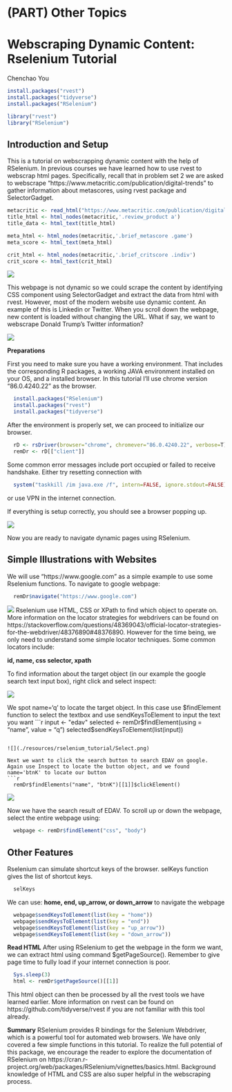 # (PART) Other Topics {-}

# Webscraping Dynamic Content: Rselenium Tutorial

Chenchao You

```r
install.packages("rvest") 
install.packages("tidyverse")
install.packages("RSelenium")
```

```r
library("rvest")
library("RSelenium")
```

## Introduction and Setup
This is a tutorial on webscrapping dynamic content with the help of RSelenium. In previous courses we have learned how to use rvest to webscrap html pages. Specifically, recall that in problem set 2 we are asked to webscrape "https://www.metacritic.com/publication/digital-trends" to gather information about metascores, using rvest package and SelectorGadget.

```r
metacritic <- read_html("https://www.metacritic.com/publication/digital-trends")
title_html <- html_nodes(metacritic,'.review_product a')
title_data <- html_text(title_html)

meta_html <- html_nodes(metacritic,'.brief_metascore .game')
meta_score <- html_text(meta_html)

crit_html <- html_nodes(metacritic,'.brief_critscore .indiv')
crit_score <- html_text(crit_html)
```
![](./resources/rselenium_tutorial/Pagebutton.png)

This webpage is not dynamic so we could scrape the content by identifying CSS component using SelectorGadget and extract the data from html with rvest. However, most of the modern website use dynamic content. An example of this is Linkedin or Twitter. When you scroll down the webpage, new content is loaded without changing the URL. What if say, we want to webscrape Donald Trump's Twitter information?

![](./resources/rselenium_tutorial/Linkedin.png)


**Preparations**

First you need to make sure you have a working environment. That includes the corresponding R packages, a working JAVA environment installed on your OS, and a installed browser. In this tutorial I'll use chrome version "86.0.4240.22" as the browser.

```r
  install.packages("RSelenium")
  install.packages("rvest")
  install.packages("tidyverse")
```

After the environment is properly set, we can proceed to initialize our browser.
```r
  rD <- rsDriver(browser="chrome", chromever="86.0.4240.22", verbose=T)
  remDr <- rD[["client"]]
```

Some common error messages include port occupied or failed to receive handshake. Either try resetting connection with 
```r
  system("taskkill /im java.exe /f", intern=FALSE, ignore.stdout=FALSE)
```

or use VPN in the internet connection.

If everything is setup correctly, you should see a browser popping up.

![](./resources/rselenium_tutorial/Initial.png)

Now you are ready to navigate dynamic pages using RSelenium.

## Simple Illustrations with Websites

We will use "https://www.google.com" as a simple example to use some Rselenium functions. To navigate to google webpage:
```r
  remDr$navigate("https://www.google.com")
```
![](./resources/rselenium_tutorial/Google.png)
Rselenium use HTML, CSS or XPath to find which object to operate on. More information on the locator strategies for webdrivers can be found on https://stackoverflow.com/questions/48369043/official-locator-strategies-for-the-webdriver/48376890#48376890. However for the time being, we only need to understand some simple locator techniques. Some common locators include:

**id, name, css selector, xpath**

To find information about the target object (in our example the google search text input box), right click and select inspect:

![](./resources/rselenium_tutorial/Inspect.png)

We spot name='q' to locate the target object. In this case use $findElement function to select the textbox and use sendKeysToElement to input the text you want
```r
  input <- "edav"
  selected <- remDr$findElement(using = "name", value = "q")
  selected$sendKeysToElement(list(input))
```

![](./resources/rselenium_tutorial/Select.png)

Next we want to click the search button to search EDAV on google. Again use Inspect to locate the button object, and we found name='btnK' to locate our button
```r
  remDr$findElements("name", "btnK")[[1]]$clickElement()
```
![](./resources/rselenium_tutorial/EDAV.png)

Now we have the search result of EDAV. To scroll up or down the webpage, select the entire webpage using:

```r
  webpage <- remDr$findElement("css", "body")
```

## Other Features
Rselenium can simulate shortcut keys of the browser. selKeys function gives the list of shortcut keys.

```r
  selKeys
```

We can use: **home, end, up_arrow, or down_arrow** to navigate the webpage

```r
  webpage$sendKeysToElement(list(key = "home"))
  webpage$sendKeysToElement(list(key = "end"))
  webpage$sendKeysToElement(list(key = "up_arrow"))
  webpage$sendKeysToElement(list(key = "down_arrow"))
```

**Read HTML**
After using RSelenium to get the webpage in the form we want, we can extract html using command $getPageSource(). Remember to give page time to fully load if your internet connection is poor.

```r
  Sys.sleep(3)
  html <- remDr$getPageSource()[[1]]
```

This html object can then be processed by all the rvest tools we have learned earlier. More information on rvest can be found on https://github.com/tidyverse/rvest if you are not familiar with this tool already.

**Summary**
RSelenium provides R bindings for the Selenium Webdriver, which is a powerful tool for automated web browsers. We have only covered a few simple functions in this tutorial. To realize the full potential of this package, we encourage the reader to explore the documentation of RSelenium on https://cran.r-project.org/web/packages/RSelenium/vignettes/basics.html. Background knowledge of HTML and CSS are also super helpful in the webscraping process.

